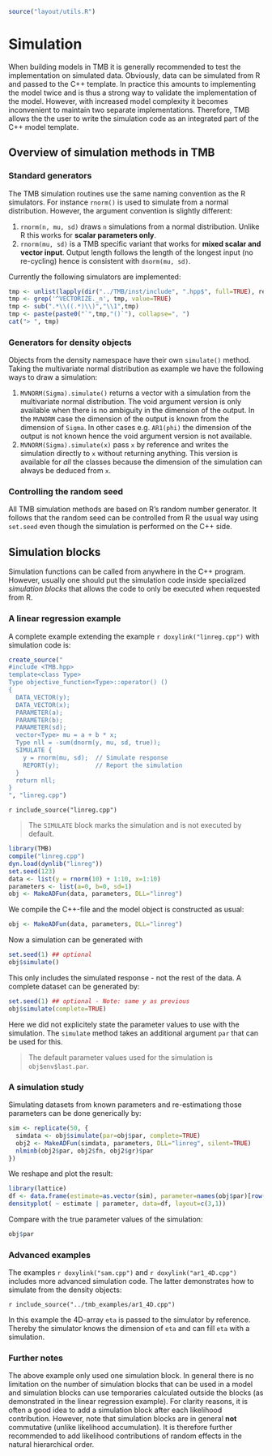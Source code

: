 ```r
source("layout/utils.R")
```

Simulation {#Simulation}
==========

When building models in TMB it is generally recommended to test the
implementation on simulated data. Obviously, data can be simulated
from R and passed to the C++ template. In practice this amounts to
implementing the model twice and is thus a strong way to validate the
implementation of the model.  However, with increased model complexity
it becomes inconvenient to maintain two separate
implementations. Therefore, TMB allows the the user to write the
simulation code as an integrated part of the C++ model template.


## Overview of simulation methods in TMB

### Standard generators

The TMB simulation routines use the same naming convention as the R
simulators. For instance `rnorm()` is used to simulate from a normal
distribution. However, the argument convention is slightly
different:

1. `rnorm(n, mu, sd)` draws `n` simulations from a normal
   distribution. Unlike R this works for **scalar parameters only**.
2. `rnorm(mu, sd)` is a TMB specific variant that works for
   **mixed scalar and vector input**. Output length follows the length of the
   longest input (no re-cycling) hence is consistent with `dnorm(mu, sd)`.

Currently the following simulators are implemented:

```r
tmp <- unlist(lapply(dir("../TMB/inst/include", ".hpp$", full=TRUE), readLines))
tmp <- grep('^VECTORIZE._n', tmp, value=TRUE)
tmp <- sub(".*\\((.*)\\)","\\1",tmp)
tmp <- paste(paste0("`",tmp,"()`"), collapse=", ")
cat("> ", tmp)
```

### Generators for density objects

Objects from the density namespace have their own `simulate()`
method. Taking the multivariate normal distribution as example we have
the following ways to draw a simulation:

1. `MVNORM(Sigma).simulate()` returns a vector with a simulation from
   the multivariate normal distribution. The void argument version is
   only available when there is no ambiguity in the dimension of the
   output. In the `MVNORM` case the dimension of the output is known
   from the dimension of `Sigma`. In other cases e.g. `AR1(phi)` the
   dimension of the output is not known hence the void argument
   version is not available.
2. `MVNORM(Sigma).simulate(x)` pass `x` by reference and writes the
   simulation directly to `x` without returning anything. This version
   is available for *all* the classes because the dimension of the
   simulation can always be deduced from `x`.

### Controlling the random seed

All TMB simulation methods are based on R's random number
generator. It follows that the random seed can be controlled from R
the usual way using `set.seed` even though the simulation is performed
on the C++ side.

## Simulation blocks

Simulation functions can be called from anywhere in the C++
program. However, usually one should put the simulation code inside
specialized *simulation blocks* that allows the code to only be
executed when requested from R.

### A linear regression example

A complete example extending the example `r doxylink("linreg.cpp")`
with simulation code is:

```r
create_source("
#include <TMB.hpp>
template<class Type>
Type objective_function<Type>::operator() ()
{
  DATA_VECTOR(y);
  DATA_VECTOR(x);
  PARAMETER(a);
  PARAMETER(b);
  PARAMETER(sd);
  vector<Type> mu = a + b * x;
  Type nll = -sum(dnorm(y, mu, sd, true));
  SIMULATE {
    y = rnorm(mu, sd);  // Simulate response
    REPORT(y);          // Report the simulation
  }
  return nll;
}
", "linreg.cpp")
```

`r include_source("linreg.cpp")`

> The `SIMULATE` block marks the simulation and is not executed by default.

```r
library(TMB)
compile("linreg.cpp")
dyn.load(dynlib("linreg"))
set.seed(123)
data <- list(y = rnorm(10) + 1:10, x=1:10)
parameters <- list(a=0, b=0, sd=1)
obj <- MakeADFun(data, parameters, DLL="linreg")
```

We compile the C++-file and the model object is constructed as usual:

```r
obj <- MakeADFun(data, parameters, DLL="linreg")
```

Now a simulation can be generated with

```r
set.seed(1) ## optional
obj$simulate()
```

This only includes the simulated response - not the rest of the
data. A complete dataset can be generated by:

```r
set.seed(1) ## optional - Note: same y as previous
obj$simulate(complete=TRUE)
```

Here we did not explicitely state the parameter values to use with the
simulation. The `simulate` method takes an additional argument `par`
that can be used for this.

> The default parameter values used for the simulation is
> `obj$env$last.par`.

### A simulation study

Simulating datasets from known parameters and re-estimationg those
parameters can be done generically by:

```r
sim <- replicate(50, {
  simdata <- obj$simulate(par=obj$par, complete=TRUE)
  obj2 <- MakeADFun(simdata, parameters, DLL="linreg", silent=TRUE)
  nlminb(obj2$par, obj2$fn, obj2$gr)$par
})
```

We reshape and plot the result:

```r
library(lattice)
df <- data.frame(estimate=as.vector(sim), parameter=names(obj$par)[row(sim)])
densityplot( ~ estimate | parameter, data=df, layout=c(3,1))
```

Compare with the true parameter values of the simulation:

```r
obj$par
```

### Advanced examples

The examples `r doxylink("sam.cpp")` and `r doxylink("ar1_4D.cpp")`
includes more advanced simulation code. The latter demonstrates how to
simulate from the density objects:

`r include_source("../tmb_examples/ar1_4D.cpp")`

In this example the 4D-array `eta` is passed to the simulator by
reference. Thereby the simulator knows the dimension of `eta` and can
fill `eta` with a simulation.

### Further notes

The above example only used one simulation block. In general there is
no limitation on the number of simulation blocks that can be used in a
model and simulation blocks can use temporaries calculated outside the
blocks (as demonstrated in the linear regression example). For clarity
reasons, it is often a good idea to add a simulation block after each
likelihood contribution. However, note that simulation blocks are in
general **not** commutative (unlike likelihood accumulation).  It is
therefore further recommended to add likelihood contributions of
random effects in the natural hierarchical order.
